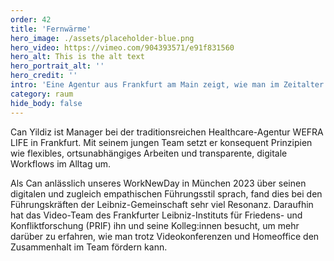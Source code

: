 ---
order: 42
title: 'Fernwärme'
hero_image: ./assets/placeholder-blue.png
hero_video: https://vimeo.com/904393571/e91f831560
hero_alt: This is the alt text
hero_portrait_alt: ''
hero_credit: ''
intro: 'Eine Agentur aus Frankfurt am Main zeigt, wie man im Zeitalter digitaler Distanz so etwas wie persönliche Nähe herstellen kann.'
category: raum
hide_body: false
---

Can Yildiz ist Manager bei der traditionsreichen Healthcare-Agentur WEFRA LIFE in Frankfurt. Mit seinem jungen Team setzt er konsequent Prinzipien wie flexibles, ortsunabhängiges Arbeiten und transparente, digitale Workflows im Alltag um.

Als Can anlässlich unseres WorkNewDay in München 2023 über seinen digitalen und zugleich empathischen Führungsstil sprach, fand dies bei den Führungskräften der Leibniz-Gemeinschaft sehr viel Resonanz. Daraufhin hat das Video-Team des Frankfurter Leibniz-Instituts für Friedens- und Konfliktforschung (PRIF) ihn und seine Kolleg:innen besucht, um mehr darüber zu erfahren, wie man trotz Videokonferenzen und Homeoffice den Zusammenhalt im Team fördern kann.
